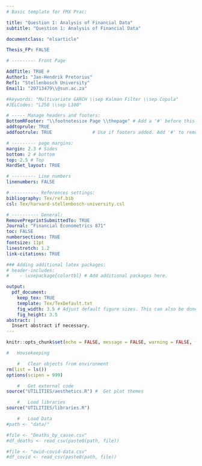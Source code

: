 ```yaml
---
# Basic template for FMX Prac:

title: "Question 1: Analysis of Financial Data"
subtitle: "Question 1: Analysis of Financial Data"

documentclass: "elsarticle"

Thesis_FP: FALSE

# --------- Front Page

AddTitle: TRUE #
Author1: "Jan-Hendrik Pretorius" 
Ref1: "Stellenbosch University" 
Email1: "20713479\\@sun.ac.za" 

#keywords: "Multivariate GARCH \\sep Kalman Filter \\sep Copula"
#JELCodes: "L250 \\sep L100"

# ----- Manage headers and footers:
BottomRFooter: "\\footnotesize Page \\thepage" # Add a '#' before this line to remove footer.
addtoprule: TRUE
addfootrule: TRUE               # Use if footers added. Add '#' to remove line.

# --------- page margins:
margin: 2.3 # Sides
bottom: 2 # bottom
top: 2.5 # Top
HardSet_layout: TRUE

# --------- Line numbers
linenumbers: FALSE

# ---------- References settings:
bibliography: Tex/ref.bib       
csl: Tex/harvard-stellenbosch-university.csl

# ---------- General:
RemovePreprintSubmittedTo: TRUE  
Journal: "Financial Econometrics 871"
toc: FALSE                       
numbersections: TRUE             
fontsize: 11pt                  
linestretch: 1.2                
link-citations: TRUE            

### Adding additional latex packages:
# header-includes:
#    - \usepackage{colortbl} # Add additional packages here.

output:
  pdf_document:
    keep_tex: TRUE
    template: Tex/TexDefault.txt
    fig_width: 3.5 # Adjust default figure sizes. This can also be done in the chunks of the text.
    fig_height: 3.5
abstract: |
  Insert abstract if necessary.
---
```



```r
knitr::opts_chunk$set(echo = FALSE, message = FALSE, warning = FALSE, fig.width = 6, fig.height = 5, fig.pos="H", fig.pos = 'H')

#   Housekeeping

    #   Clear objects from environment
rm(list = ls())
options(scipen = 999)

    #   Get external code
source("UTILITIES/aesthetics.R") #  Get plot themes

    #   Load libraries
source("UTILITIES/libraries.R")

    #   Load Data
#path <- "data/"

#file <- "Deaths_by_cause.csv"
#df_deaths <- read_csv(paste0(path, file))

#file <- "owid-covid-data.csv"
#df_covid <- read_csv(paste0(path, file))
```

<!-- ############################## -->

<!-- # Start of Question: -->

<!-- ############################## -->


